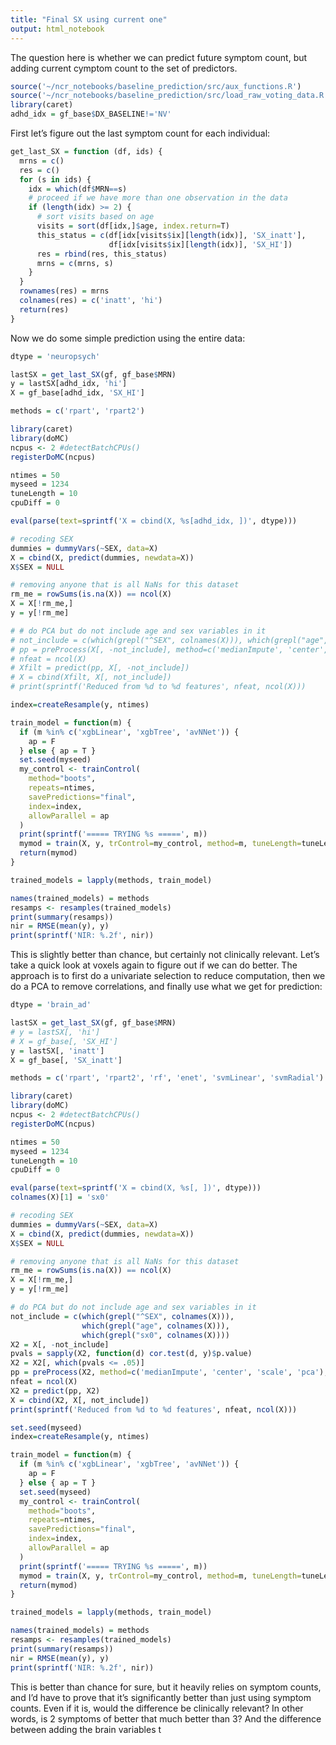 ```yaml
---
title: "Final SX using current one"
output: html_notebook
---
```


The question here is whether we can predict future symptom count, but adding current cymptom count to the set of predictors.

```r
source('~/ncr_notebooks/baseline_prediction/src/aux_functions.R')
source('~/ncr_notebooks/baseline_prediction/src/load_raw_voting_data.R')
library(caret)
adhd_idx = gf_base$DX_BASELINE!='NV'
```

First let's figure out the last symptom count for each individual:

```r
get_last_SX = function (df, ids) {
  mrns = c()
  res = c()
  for (s in ids) {
    idx = which(df$MRN==s)
    # proceed if we have more than one observation in the data
    if (length(idx) >= 2) {
      # sort visits based on age
      visits = sort(df[idx,]$age, index.return=T)
      this_status = c(df[idx[visits$ix][length(idx)], 'SX_inatt'],
                      df[idx[visits$ix][length(idx)], 'SX_HI'])
      res = rbind(res, this_status)
      mrns = c(mrns, s)
    }
  }
  rownames(res) = mrns
  colnames(res) = c('inatt', 'hi')
  return(res)
}
```

Now we do some simple prediction using the entire data:

```r
dtype = 'neuropsych'

lastSX = get_last_SX(gf, gf_base$MRN)
y = lastSX[adhd_idx, 'hi']
X = gf_base[adhd_idx, 'SX_HI']

methods = c('rpart', 'rpart2')

library(caret)
library(doMC)
ncpus <- 2 #detectBatchCPUs()
registerDoMC(ncpus)

ntimes = 50
myseed = 1234
tuneLength = 10
cpuDiff = 0

eval(parse(text=sprintf('X = cbind(X, %s[adhd_idx, ])', dtype)))

# recoding SEX
dummies = dummyVars(~SEX, data=X)
X = cbind(X, predict(dummies, newdata=X))
X$SEX = NULL

# removing anyone that is all NaNs for this dataset
rm_me = rowSums(is.na(X)) == ncol(X)
X = X[!rm_me,]
y = y[!rm_me]

# # do PCA but do not include age and sex variables in it
# not_include = c(which(grepl("^SEX", colnames(X))), which(grepl("age", colnames(X))))
# pp = preProcess(X[, -not_include], method=c('medianImpute', 'center', 'scale', 'pca'), thresh=.9)
# nfeat = ncol(X)
# Xfilt = predict(pp, X[, -not_include])
# X = cbind(Xfilt, X[, not_include])
# print(sprintf('Reduced from %d to %d features', nfeat, ncol(X)))

index=createResample(y, ntimes)

train_model = function(m) {
  if (m %in% c('xgbLinear', 'xgbTree', 'avNNet')) {
    ap = F
  } else { ap = T }
  set.seed(myseed)
  my_control <- trainControl(
    method="boots",
    repeats=ntimes,
    savePredictions="final",
    index=index,
    allowParallel = ap
  )
  print(sprintf('===== TRYING %s =====', m))
  mymod = train(X, y, trControl=my_control, method=m, tuneLength=tuneLength)
  return(mymod)
}

trained_models = lapply(methods, train_model)

names(trained_models) = methods
resamps <- resamples(trained_models)
print(summary(resamps))
nir = RMSE(mean(y), y)
print(sprintf('NIR: %.2f', nir))
```

This is slightly better than chance, but certainly not clinically relevant. Let's take a quick look at voxels again to figure out if we can do better. The approach is to first do a univariate selection to reduce computation, then we do a PCA to remove correlations, and finally use what we get for prediction:

```r
dtype = 'brain_ad'

lastSX = get_last_SX(gf, gf_base$MRN)
# y = lastSX[, 'hi']
# X = gf_base[, 'SX_HI']
y = lastSX[, 'inatt']
X = gf_base[, 'SX_inatt']

methods = c('rpart', 'rpart2', 'rf', 'enet', 'svmLinear', 'svmRadial')

library(caret)
library(doMC)
ncpus <- 2 #detectBatchCPUs()
registerDoMC(ncpus)

ntimes = 50
myseed = 1234
tuneLength = 10
cpuDiff = 0

eval(parse(text=sprintf('X = cbind(X, %s[, ])', dtype)))
colnames(X)[1] = 'sx0'

# recoding SEX
dummies = dummyVars(~SEX, data=X)
X = cbind(X, predict(dummies, newdata=X))
X$SEX = NULL

# removing anyone that is all NaNs for this dataset
rm_me = rowSums(is.na(X)) == ncol(X)
X = X[!rm_me,]
y = y[!rm_me]

# do PCA but do not include age and sex variables in it
not_include = c(which(grepl("^SEX", colnames(X))),
                which(grepl("age", colnames(X))),
                which(grepl("sx0", colnames(X))))
X2 = X[, -not_include]
pvals = sapply(X2, function(d) cor.test(d, y)$p.value)
X2 = X2[, which(pvals <= .05)]
pp = preProcess(X2, method=c('medianImpute', 'center', 'scale', 'pca'), thresh=.9)
nfeat = ncol(X)
X2 = predict(pp, X2)
X = cbind(X2, X[, not_include])
print(sprintf('Reduced from %d to %d features', nfeat, ncol(X)))

set.seed(myseed)
index=createResample(y, ntimes)

train_model = function(m) {
  if (m %in% c('xgbLinear', 'xgbTree', 'avNNet')) {
    ap = F
  } else { ap = T }
  set.seed(myseed)
  my_control <- trainControl(
    method="boots",
    repeats=ntimes,
    savePredictions="final",
    index=index,
    allowParallel = ap
  )
  print(sprintf('===== TRYING %s =====', m))
  mymod = train(X, y, trControl=my_control, method=m, tuneLength=tuneLength)
  return(mymod)
}

trained_models = lapply(methods, train_model)

names(trained_models) = methods
resamps <- resamples(trained_models)
print(summary(resamps))
nir = RMSE(mean(y), y)
print(sprintf('NIR: %.2f', nir))
```

This is better than chance for sure, but it heavily relies on symptom counts, and I'd have to prove that it's significantly better than just using symptom counts. Even if it is, would the difference be clinically relevant? In other words, is 2 symptoms of better that much better than 3? And the difference between adding the brain variables t  








